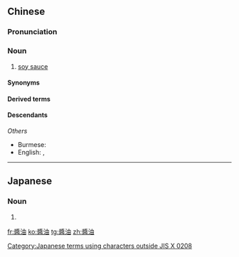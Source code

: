 {{also|醤油|酱油}}
==Chinese==
{{zh-forms|s=酱油}}

===Pronunciation===
{{zh-pron
|m=jiàngyóu
|c=zoeng3 jau4
|mn=xm,qz,tw:chiùⁿ-iû/zz:chiòⁿ-iû
|cat=n
}}

===Noun===
{{zh-noun}}

# [[soy sauce]]

====Synonyms====
{{zh-dial}}

====Derived terms====
{{zh-der|打醬油|黑醬油}}

====Descendants====
{{CJKV||s=醤油|しょうゆ|장유}}
''Others''
* Burmese: {{l|my|ကြာညို့}}
* English: {{l|en|soy}}, {{l|en|soya}}

{{zh-cat|Condiments|Elementary}}

----

==Japanese==
{{ja-kanjitab|しょう|ゆ|yomi=o}}

===Noun===
{{ja-noun|shin=醤油|しょうゆ|hhira=しやうゆ}}

# {{alternative spelling of|醤油|lang=ja}}

[[Category:Japanese terms using characters outside JIS X 0208]]

[[fr:醬油]]
[[ko:醬油]]
[[tg:醬油]]
[[zh:醬油]]